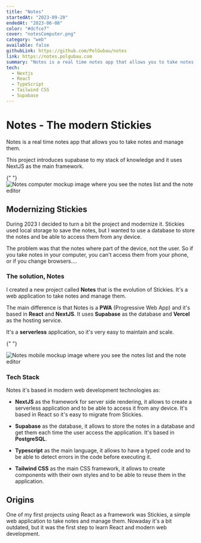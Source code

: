 ```yaml
---
title: "Notes"
startedAt: "2023-09-20"
endedAt: "2023-06-08"
color: "#dcfce7"
cover: "notesComputer.png"
category: "web"
available: false
githubLink: https://github.com/PolGubau/notes
link: https://notes.polgubau.com
summary: "Notes is a real time notes app that allows you to take notes and manage them. This project introduces supabase to my stack of knowledge and it uses NextJS as the main framework"
tech: 
  - Nextjs
  - React
  - TypeScript
  - Tailwind CSS
  - Supabase
---
```


# Notes - The modern Stickies

Notes is a real time notes app that allows you to take notes and manage them.

This project introduces supabase to my stack of knowledge and it uses NextJS as the main framework.

{" "}
<Image
  alt="Notes computer mockup image where you see the notes list and the note editor"
  width={800}
  height={500}
  className="rounded-xl h-full max-h-[500px] object-contain pl-16 show-animation"
  src="/media/projects/notes/notesComputer.png"
/>

 

## Modernizing Stickies

During 2023 I decided to turn a bit the project and modernize it. Stickies used local storage to save the notes, but I wanted to use a database to store the notes and be able to access them from any device.

The problem was that the notes where part of the device, not the user. So if you take notes in your computer, you can't access them from your phone, or if you change browsers....

### The solution, Notes

I created a new project called **Notes** that is the evolution of Stickies. It's a web application to take notes and manage them.

The main difference is that Notes is a **PWA** (Progressive Web App) and it's based in **React** and **NextJS**. It uses **Supabase** as the database and **Vercel** as the hosting service.

It's a **serverless** application, so it's very easy to maintain and scale.

{" "}

<Image
  alt="Notes mobile mockup image where you see the notes list and the note editor"
  width={800}
  height={500}
  className="rounded-xl h-full max-h-[500px] my-8 object-contain pl-16 show-first-phone "
  src="/media/projects/notes/notesMobile.png"
/>
### Tech Stack

Notes it's based in modern web development technologies as:

- **NextJS** as the framework for server side rendering, it allows to create a serverless application and to be able to access it from any device. It's based in React so it's easy to migrate from Stickies.

- **Supabase** as the database, it allows to store the notes in a database and get them each time the user access the application. It's based in **PostgreSQL**.

- **Typescript** as the main language, it allows to have a typed code and to be able to detect errors in the code before executing it.

- **Tailwind CSS** as the main CSS framework, it allows to create components with their own styles and to be able to reuse them in the application.

## Origins

One of my first projects using React as a framework was Stickies, a simple web application to take notes and manage them. Nowaday it's a bit outdated, but it was the first step to learn React and modern web development.

<BlogLink slug="stickies" name="Discover Stickies project ✍🏼 " />
